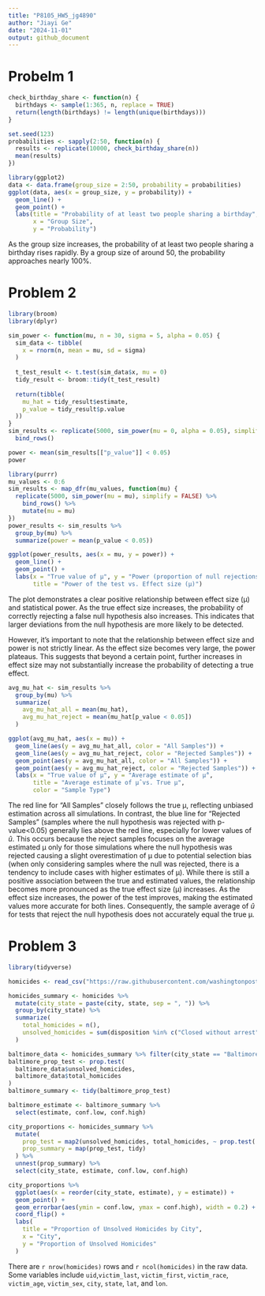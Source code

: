 ```yaml
---
title: "P8105_HW5_jg4890"
author: "Jiayi Ge"
date: "2024-11-01"
output: github_document
---
```

# Probelm 1
```r
check_birthday_share <- function(n) {
  birthdays <- sample(1:365, n, replace = TRUE)
  return(length(birthdays) != length(unique(birthdays)))
}

set.seed(123)
probabilities <- sapply(2:50, function(n) {
  results <- replicate(10000, check_birthday_share(n))
  mean(results)
})

library(ggplot2)
data <- data.frame(group_size = 2:50, probability = probabilities)
ggplot(data, aes(x = group_size, y = probability)) +
  geom_line() +
  geom_point() +
  labs(title = "Probability of at least two people sharing a birthday",
       x = "Group Size",
       y = "Probability")

```
As the group size increases, the probability of at least two people sharing a birthday rises rapidly. By a group size of around 50, the probability approaches nearly 100%. 


# Problem 2
```r
library(broom)
library(dplyr)

sim_power <- function(mu, n = 30, sigma = 5, alpha = 0.05) {
  sim_data <- tibble(
    x = rnorm(n, mean = mu, sd = sigma)
  )
  
  t_test_result <- t.test(sim_data$x, mu = 0)
  tidy_result <- broom::tidy(t_test_result)
  
  return(tibble(
    mu_hat = tidy_result$estimate,
    p_value = tidy_result$p.value
  ))
}
sim_results <- replicate(5000, sim_power(mu = 0, alpha = 0.05), simplify = FALSE) %>%
  bind_rows()

power <- mean(sim_results[["p_value"]] < 0.05)
power
```

```r
library(purrr)
mu_values <- 0:6
sim_results <- map_dfr(mu_values, function(mu) {
  replicate(5000, sim_power(mu = mu), simplify = FALSE) %>%
    bind_rows() %>%
    mutate(mu = mu)
})
power_results <- sim_results %>%
  group_by(mu) %>%
  summarize(power = mean(p_value < 0.05))

ggplot(power_results, aes(x = mu, y = power)) +
  geom_line() +
  geom_point() +
  labs(x = "True value of µ", y = "Power (proportion of null rejections)", 
       title = "Power of the test vs. Effect size (µ)")
```
The plot demonstrates a clear positive relationship between effect size (μ) and statistical power. As the true effect size increases, the probability of correctly rejecting a false null hypothesis also increases. This indicates that larger deviations from the null hypothesis are more likely to be detected.

However, it's important to note that the relationship between effect size and power is not strictly linear. As the effect size becomes very large, the power plateaus. This suggests that beyond a certain point, further increases in effect size may not substantially increase the probability of detecting a true effect.

```r
avg_mu_hat <- sim_results %>%
  group_by(mu) %>%
  summarize(
    avg_mu_hat_all = mean(mu_hat),
    avg_mu_hat_reject = mean(mu_hat[p_value < 0.05])
  )

ggplot(avg_mu_hat, aes(x = mu)) +
  geom_line(aes(y = avg_mu_hat_all, color = "All Samples")) +
  geom_line(aes(y = avg_mu_hat_reject, color = "Rejected Samples")) +
  geom_point(aes(y = avg_mu_hat_all, color = "All Samples")) +
  geom_point(aes(y = avg_mu_hat_reject, color = "Rejected Samples")) +
  labs(x = "True value of µ", y = "Average estimate of µ̂", 
       title = "Average estimate of µ̂ vs. True µ",
       color = "Sample Type")

```

The red line for "All Samples" closely follows the true μ, reflecting unbiased estimation across all simulations. In contrast, the blue line for "Rejected Samples" (samples where the null hypothesis was rejected with p-value<0.05) generally lies above the red line, especially for lower values of $\hat{u}$. This occurs because the reject samples focuses on the average estimated μ only for those simulations where the null hypothesis was rejected causing a slight overestimation of μ due to potential selection bias (when only considering samples where the null was rejected, there is a tendency to include cases with higher estimates of μ). While there is still a positive association between the true and estimated values, the relationship becomes more pronounced as the true effect size (μ) increases. As the effect size increases, the power of the test improves, making the estimated values more accurate for both lines.  Consequently, the sample average of $\hat{u}$ for tests that reject the null hypothesis does not accurately equal the true μ.

# Problem 3
```r
library(tidyverse)

homicides <- read_csv("https://raw.githubusercontent.com/washingtonpost/data-homicides/master/homicide-data.csv")

homicides_summary <- homicides %>%
  mutate(city_state = paste(city, state, sep = ", ")) %>%
  group_by(city_state) %>%
  summarize(
    total_homicides = n(),
    unsolved_homicides = sum(disposition %in% c("Closed without arrest", "Open/No arrest"))
  )

baltimore_data <- homicides_summary %>% filter(city_state == "Baltimore, MD")
baltimore_prop_test <- prop.test(
  baltimore_data$unsolved_homicides,
  baltimore_data$total_homicides
)
baltimore_summary <- tidy(baltimore_prop_test)

baltimore_estimate <- baltimore_summary %>%
  select(estimate, conf.low, conf.high)

city_proportions <- homicides_summary %>%
  mutate(
    prop_test = map2(unsolved_homicides, total_homicides, ~ prop.test(.x, .y)),
    prop_summary = map(prop_test, tidy)
  ) %>%
  unnest(prop_summary) %>%
  select(city_state, estimate, conf.low, conf.high)

city_proportions %>%
  ggplot(aes(x = reorder(city_state, estimate), y = estimate)) +
  geom_point() +
  geom_errorbar(aes(ymin = conf.low, ymax = conf.high), width = 0.2) +
  coord_flip() +
  labs(
    title = "Proportion of Unsolved Homicides by City",
    x = "City",
    y = "Proportion of Unsolved Homicides"
  )
```
There are `r nrow(homicides)` rows and `r ncol(homicides)` in the raw data. Some variables include `uid`,`victim_last`, `victim_first`, `victim_race`, `victim_age`, `victim_sex`, `city`, `state`, `lat`, and `lon`.
